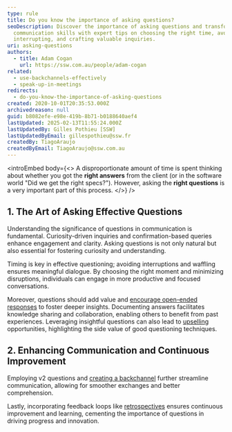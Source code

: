 ```yaml
---
type: rule
title: Do you know the importance of asking questions?
seoDescription: Discover the importance of asking questions and transform your
  communication skills with expert tips on choosing the right time, avoiding
  interrupting, and crafting valuable inquiries.
uri: asking-questions
authors:
  - title: Adam Cogan
    url: https://ssw.com.au/people/adam-cogan
related:
  - use-backchannels-effectively
  - speak-up-in-meetings
redirects:
  - do-you-know-the-importance-of-asking-questions
created: 2020-10-01T20:35:53.000Z
archivedreason: null
guid: b8082efe-e98e-419b-8b71-b0188640aef4
lastUpdated: 2025-02-13T11:55:24.000Z
lastUpdatedBy: Gilles Pothieu [SSW]
lastUpdatedByEmail: gillespothieu@ssw.fr
createdBy: TiagoAraujo
createdByEmail: TiagoAraujo@ssw.com.au
---
```


<introEmbed
  body={<>
A disproportionate amount of time is spent thinking about whether you got the **right answers** from the client (or in the software world "Did we get the right specs?"). However, asking the **right questions** is a very important part of this process.
  </>}
/>
<youtubeEmbed url="https://www.youtube.com/embed/RlADH0sLOmc" description="Video: The importance of asking good questions (10 min)" />

## 1. The Art of **Asking Effective Questions**

Understanding the significance of questions in communication is fundamental. Curiosity-driven inquiries and confirmation-based queries enhance engagement and clarity. Asking questions is not only natural but also essential for fostering curiosity and understanding.

Timing is key in effective questioning; avoiding interruptions and waffling ensures meaningful dialogue. By choosing the right moment and minimizing disruptions, individuals can engage in more productive and focused conversations.

Moreover, questions should add value and [encourage open-ended responses](/ask-open-ended-questions) to foster deeper insights. Documenting answers facilitates knowledge sharing and collaboration, enabling others to benefit from past experiences. Leveraging insightful questions can also lead to [upselling](/upsell) opportunities, highlighting the side value of good questioning techniques.

## 2. Enhancing Communication and Continuous Improvement

Employing v2 questions and [creating a backchannel](/use-backchannels-effectively) further streamline communication, allowing for smoother exchanges and better comprehension.

Lastly, incorporating feedback loops like [retrospectives](/do-you-do-a-retro) ensures continuous improvement and learning, cementing the importance of questions in driving progress and innovation.
